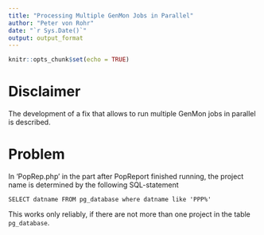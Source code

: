 ```yaml
---
title: "Processing Multiple GenMon Jobs in Parallel"
author: "Peter von Rohr"
date: "`r Sys.Date()`"
output: output_format
---
```


```r
knitr::opts_chunk$set(echo = TRUE)
```

# Disclaimer
The development of a fix that allows to run multiple GenMon jobs in parallel is described.


# Problem
In 'PopRep.php' in the part after PopReport finished running, the project name is determined by the following SQL-statement

```
SELECT datname FROM pg_database where datname like 'PPP%'
```

This works only reliably, if there are not more than one project in the table `pg_database`. 


